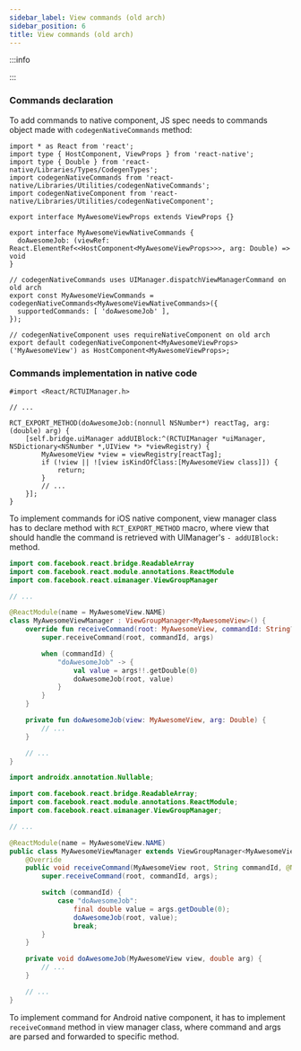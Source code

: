 ```yaml
---
sidebar_label: View commands (old arch)
sidebar_position: 6
title: View commands (old arch)
---
```




:::info

<CodegenForOldArchInfo />

:::

### Commands declaration

To add commands to native component, JS spec needs to commands object made with `codegenNativeCommands` method:

```tsx title="src/MyAwesomeViewNativeComponent.ts"
import * as React from 'react';
import type { HostComponent, ViewProps } from 'react-native';
import type { Double } from 'react-native/Libraries/Types/CodegenTypes';
import codegenNativeCommands from 'react-native/Libraries/Utilities/codegenNativeCommands';
import codegenNativeComponent from 'react-native/Libraries/Utilities/codegenNativeComponent';

export interface MyAwesomeViewProps extends ViewProps {}

export interface MyAwesomeViewNativeCommands {
  doAwesomeJob: (viewRef: React.ElementRef<<HostComponent<MyAwesomeViewProps>>>, arg: Double) => void
}

// codegenNativeCommands uses UIManager.dispatchViewManagerCommand on old arch
export const MyAwesomeViewCommands = codegenNativeCommands<MyAwesomeViewNativeCommands>({
  supportedCommands: [ 'doAwesomeJob' ],
});

// codegenNativeComponent uses requireNativeComponent on old arch
export default codegenNativeComponent<MyAwesomeViewProps>('MyAwesomeView') as HostComponent<MyAwesomeViewProps>;
```

### Commands implementation in native code

<Tabs groupId="native_side">
<TabItem value="iOS" label="iOS">

```objc title="ios/MyAwesomeViewManager.mm"
#import <React/RCTUIManager.h>

// ...

RCT_EXPORT_METHOD(doAwesomeJob:(nonnull NSNumber*) reactTag, arg:(double) arg) {
    [self.bridge.uiManager addUIBlock:^(RCTUIManager *uiManager, NSDictionary<NSNumber *,UIView *> *viewRegistry) {
        MyAwesomeView *view = viewRegistry[reactTag];
        if (!view || ![view isKindOfClass:[MyAwesomeView class]]) {
            return;
        }
        // ...
    }];
}
```

To implement commands for iOS native component, view manager class has to declare method with `RCT_EXPORT_METHOD` macro,
where view that should handle the command is retrieved with UIManager's `- addUIBlock:` method.

</TabItem>

<TabItem value="Android" label="Android">

<Tabs groupId="android_lang">
<TabItem value="kotlin" label="Kotlin">

```kotlin title="android/src/main/newarch/com/myawesomeapp/MyAwesomeViewManager.kt"
import com.facebook.react.bridge.ReadableArray
import com.facebook.react.module.annotations.ReactModule
import com.facebook.react.uimanager.ViewGroupManager

// ...

@ReactModule(name = MyAwesomeView.NAME)
class MyAwesomeViewManager : ViewGroupManager<MyAwesomeView>() {
    override fun receiveCommand(root: MyAwesomeView, commandId: String?, args: ReadableArray?) {
        super.receiveCommand(root, commandId, args)

        when (commandId) {
            "doAwesomeJob" -> {
                val value = args!!.getDouble(0)
                doAwesomeJob(root, value)
            }
        }
    }

    private fun doAwesomeJob(view: MyAwesomeView, arg: Double) {
        // ...
    }

    // ...
}
```

</TabItem>
<TabItem value="java" label="Java">

```java title="android/src/main/newarch/com/myawesomeapp/MyAwesomeViewManager.java"
import androidx.annotation.Nullable;

import com.facebook.react.bridge.ReadableArray;
import com.facebook.react.module.annotations.ReactModule;
import com.facebook.react.uimanager.ViewGroupManager;

// ...

@ReactModule(name = MyAwesomeView.NAME)
public class MyAwesomeViewManager extends ViewGroupManager<MyAwesomeView> {
    @Override
    public void receiveCommand(MyAwesomeView root, String commandId, @Nullable ReadableArray args) {
        super.receiveCommand(root, commandId, args);

        switch (commandId) {
            case "doAwesomeJob":
                final double value = args.getDouble(0);
                doAwesomeJob(root, value);
                break;
        }
    }

    private void doAwesomeJob(MyAwesomeView view, double arg) {
        // ...
    }

    // ...
}
```

</TabItem>
</Tabs>

To implement command for Android native component, it has to implement `receiveCommand` method in view manager class, where command and args are parsed and forwarded to specific method.

</TabItem>
</Tabs>
